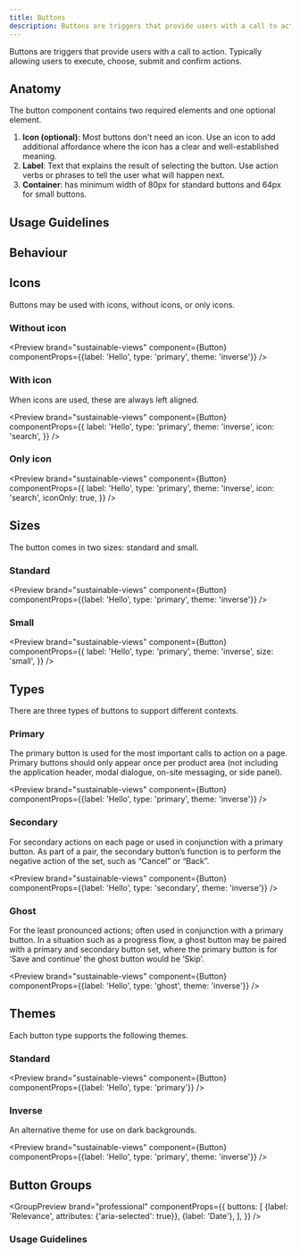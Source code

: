 ```yaml
---
title: Buttons
description: Buttons are triggers that provide users with a call to action. Typically allowing users to execute, choose, submit and confirm actions.
---
```



Buttons are triggers that provide users with a call to action. Typically allowing users to execute, choose, submit and confirm actions.

## Anatomy

The button component contains two required elements and one optional element.

<ButtonAnatomy />

1. <strong>Icon (optional)</strong>: Most buttons don't need an icon. Use an
   icon to add additional affordance where the icon has a clear and
   well-established meaning.
1. <strong>Label</strong>: Text that explains the result of selecting the
   button. Use action verbs or phrases to tell the user what will happen next.
1. <strong>Container</strong>: has minimum width of 80px for standard buttons
   and 64px for small buttons.

## Usage Guidelines

<ButtonGuidelines />

## Behaviour

<ButtonBehaviour />

## Icons

Buttons may be used with icons, without icons, or only icons.

### Without icon

<Preview
	brand="sustainable-views"
	component={Button}
	componentProps={{label: 'Hello', type: 'primary', theme: 'inverse'}}
/>

### With icon

When icons are used, these are always left aligned.

<Preview
	brand="sustainable-views"
	component={Button}
	componentProps={{
		label: 'Hello',
		type: 'primary',
		theme: 'inverse',
		icon: 'search',
	}}
/>

### Only icon

<Preview
	brand="sustainable-views"
	component={Button}
	componentProps={{
		label: 'Hello',
		type: 'primary',
		theme: 'inverse',
		icon: 'search',
		iconOnly: true,
	}}
/>

## Sizes

The button comes in two sizes: standard and small.

### Standard

<Preview
	brand="sustainable-views"
	component={Button}
	componentProps={{label: 'Hello', type: 'primary', theme: 'inverse'}}
/>

### Small

<Preview
	brand="sustainable-views"
	component={Button}
	componentProps={{
		label: 'Hello',
		type: 'primary',
		theme: 'inverse',
		size: 'small',
	}}
/>

## Types

There are three types of buttons to support different contexts.

### Primary

The primary button is used for the most important calls to action on a page. Primary buttons should only appear once per product area (not including the application header, modal dialogue, on-site messaging, or side panel).

<Preview
	brand="sustainable-views"
	component={Button}
	componentProps={{label: 'Hello', type: 'primary', theme: 'inverse'}}
/>

### Secondary

For secondary actions on each page or used in conjunction with a primary button. As part of a pair, the secondary button’s function is to perform the negative action of the set, such as “Cancel” or “Back”.

<Preview
	brand="sustainable-views"
	component={Button}
	componentProps={{label: 'Hello', type: 'secondary', theme: 'inverse'}}
/>

### Ghost

For the least pronounced actions; often used in conjunction with a primary button. In a situation such as a progress flow, a ghost button may be paired with a primary and secondary button set, where the primary button is for ‘Save and continue’ the ghost button would be ‘Skip’.

<Preview
	brand="sustainable-views"
	component={Button}
	componentProps={{label: 'Hello', type: 'ghost', theme: 'inverse'}}
/>

## Themes

Each button type supports the following themes.

### Standard

<Preview
	brand="sustainable-views"
	component={Button}
	componentProps={{label: 'Hello', type: 'primary'}}
/>

### Inverse

An alternative theme for use on dark backgrounds.

<Preview
	brand="sustainable-views"
	component={Button}
	componentProps={{label: 'Hello', type: 'primary', theme: 'inverse'}}
/>

## Button Groups

<ButtonGroupIntro />

<GroupPreview
	brand="professional"
	componentProps={{
		buttons: [
			{label: 'Relevance', attributes: {'aria-selected': true}},
			{label: 'Date'},
		],
	}}
/>

### Usage Guidelines

<ButtonGroupGuidelines />
